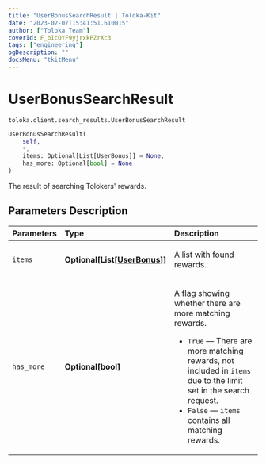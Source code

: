 ```yaml
---
title: "UserBonusSearchResult | Toloka-Kit"
date: "2023-02-07T15:41:51.610015"
author: ["Toloka Team"]
coverId: F_bIcOYF9yjrxkPZrXc3
tags: ["engineering"]
ogDescription: ""
docsMenu: "tkitMenu"
---
```


# UserBonusSearchResult
`toloka.client.search_results.UserBonusSearchResult`

```python
UserBonusSearchResult(
    self,
    *,
    items: Optional[List[UserBonus]] = None,
    has_more: Optional[bool] = None
)
```

The result of searching Tolokers' rewards.

## Parameters Description

| Parameters | Type | Description |
| :----------| :----| :-----------|
`items`|**Optional\[List\[[UserBonus](/docs-new/toloka-kit/reference/toloka.client.user_bonus.UserBonus)\]\]**|<p>A list with found rewards.</p>
`has_more`|**Optional\[bool\]**|<p>A flag showing whether there are more matching rewards.</p> <ul> <li>`True` — There are more matching rewards, not included in `items` due to the limit set in the search request.</li> <li>`False` — `items` contains all matching rewards.</li> </ul>
